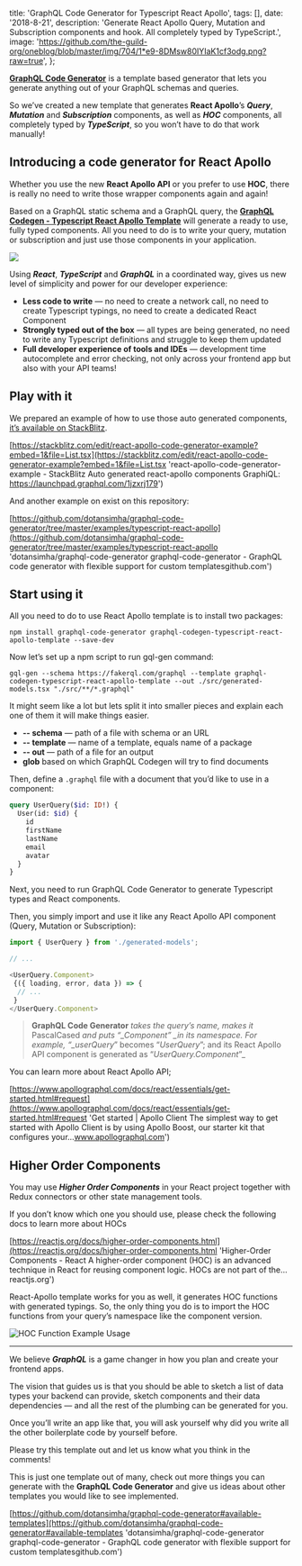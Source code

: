 
  title: 'GraphQL Code Generator for Typescript React Apollo',
  tags: [],
  date: '2018-8-21',
  description:
    'Generate React Apollo Query, Mutation and Subscription components and hook. All completely typed by TypeScript.',
  image:
    'https://github.com/the-guild-org/oneblog/blob/master/img/704/1*e9-8DMsw80IYIaK1cf3odg.png?raw=true',
};


[**GraphQL Code Generator**](https://github.com/dotansimha/graphql-code-generator/) is a template based generator that lets you generate anything out of your GraphQL schemas and queries.

So we’ve created a new template that generates **React Apollo**’s **_Query_**, **_Mutation_** and **_Subscription_** components, as well as **_HOC_** components, all completely typed by **_TypeScript_**, so you won’t have to do that work manually!

## Introducing a code generator for React Apollo

Whether you use the new **React Apollo API** or you prefer to use **HOC**, there is really no need to write those wrapper components again and again!

Based on a GraphQL static schema and a GraphQL query, the [**GraphQL Codegen - Typescript React Apollo Template**](https://github.com/dotansimha/graphql-code-generator/tree/master/packages/templates/typescript-react-apollo) will generate a ready to use, fully typed components. All you need to do is to write your query, mutation or subscription and just use those components in your application.

![](https://github.com/the-guild-org/oneblog/blob/master/img/704/0*tEGsG1VbNTHCBfAo?raw=true)

Using **_React_**, **_TypeScript_** and **_GraphQL_** in a coordinated way, gives us new level of simplicity and power for our developer experience:

- **Less code to write** — no need to create a network call, no need to create Typescript typings, no need to create a dedicated React Component
- **Strongly typed out of the box** — all types are being generated, no need to write any Typescript definitions and struggle to keep them updated
- **Full developer experience of tools and IDEs** — development time autocomplete and error checking, not only across your frontend app but also with your API teams!

## Play with it

We prepared an example of how to use those auto generated components, [it’s available on StackBlitz](https://stackblitz.com/edit/react-apollo-code-generator-example).

[https://stackblitz.com/edit/react-apollo-code-generator-example?embed=1&file=List.tsx](https://stackblitz.com/edit/react-apollo-code-generator-example?embed=1&file=List.tsx 'react-apollo-code-generator-example - StackBlitz Auto generated react-apollo components GraphiQL: https://launchpad.graphql.com/1jzxrj179')

And another example on exist on this repository:

[https://github.com/dotansimha/graphql-code-generator/tree/master/examples/typescript-react-apollo](https://github.com/dotansimha/graphql-code-generator/tree/master/examples/typescript-react-apollo 'dotansimha/graphql-code-generator
graphql-code-generator - GraphQL code generator with flexible support for custom templatesgithub.com')

## Start using it

All you need to do to use React Apollo template is to install two packages:

```
npm install graphql-code-generator graphql-codegen-typescript-react-apollo-template --save-dev
```

Now let’s set up a npm script to run gql-gen command:

```
gql-gen --schema https://fakerql.com/graphql --template graphql-codegen-typescript-react-apollo-template --out ./src/generated-models.tsx "./src/**/*.graphql"
```

It might seem like a lot but lets split it into smaller pieces and explain each one of them it will make things easier.

- **-- schema** — path of a file with schema or an URL
- **-- template** — name of a template, equals name of a package
- **-- out** — path of a file for an output
- **glob** based on which GraphQL Codegen will try to find documents

Then, define a `.graphql` file with a document that you’d like to use in a component:

```graphql
query UserQuery($id: ID!) {
  User(id: $id) {
    id
    firstName
    lastName
    email
    avatar
  }
}
```

Next, you need to run GraphQL Code Generator to generate Typescript types and React components.

Then, you simply import and use it like any React Apollo API component (Query, Mutation or Subscription):

```javascript
import { UserQuery } from './generated-models';

// ...

<UserQuery.Component>
 {({ loading, error, data }) => {
  // ...
 }
</UserQuery.Component>
```

> **GraphQL Code Generator** _takes the query’s name, makes it_ PascalCased _and puts “\_Component” \_in its namespace. For example, “\_userQuery_” becomes “_UserQuery_”; and its React Apollo API component is generated as “_UserQuery.Component_”\_

You can learn more about React Apollo API;

[https://www.apollographql.com/docs/react/essentials/get-started.html#request](https://www.apollographql.com/docs/react/essentials/get-started.html#request 'Get started | Apollo Client
The simplest way to get started with Apollo Client is by using Apollo Boost, our starter kit that configures your…www.apollographql.com')

## Higher Order Components

You may use **_Higher Order Components_** in your React project together with Redux connectors or other state management tools.

If you don’t know which one you should use, please check the following docs to learn more about HOCs

[https://reactjs.org/docs/higher-order-components.html](https://reactjs.org/docs/higher-order-components.html 'Higher-Order Components - React
A higher-order component (HOC) is an advanced technique in React for reusing component logic. HOCs are not part of the…reactjs.org')

React-Apollo template works for you as well, it generates HOC functions with generated typings. So, the only thing you do is to import the HOC functions from your query’s namespace like the component version.

![](https://github.com/the-guild-org/oneblog/blob/master/img/704/0*zPsA5FLnJa0UszBk?raw=true 'HOC Function Example Usage')

---

We believe **_GraphQL_** is a game changer in how you plan and create your frontend apps.

The vision that guides us is that you should be able to sketch a list of data types your backend can provide, sketch components and their data dependencies — and all the rest of the plumbing can be generated for you.

Once you’ll write an app like that, you will ask yourself why did you write all the other boilerplate code by yourself before.

Please try this template out and let us know what you think in the comments!

This is just one template out of many, check out more things you can generate with the **GraphQL Code Generator** and give us ideas about other templates you would like to see implemented.

[https://github.com/dotansimha/graphql-code-generator#available-templates](https://github.com/dotansimha/graphql-code-generator#available-templates 'dotansimha/graphql-code-generator
graphql-code-generator - GraphQL code generator with flexible support for custom templatesgithub.com')
